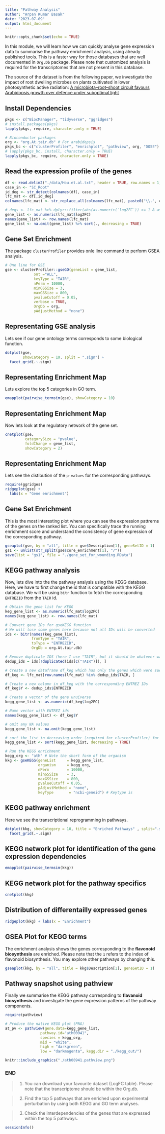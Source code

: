 ```yaml
---
title: "Pathway Analysis"
author: "Arpan Kumar Basak"
date: "2023-07-09"
output: html_document
---
```


```r
knitr::opts_chunk$set(echo = TRUE)
```

In this module, we will learn how we can quickly analyse gene expression data to summarise the pathway enrichment analysis, using already published tools. This is a faster way for those databases that are well documented in `Org.Db` package. Please note that customized analysis is required for the transcriptomes that are not present in this database.

The source of the dataset is from the following paper, we investigate the impact of root dwelling microbes on plants cultivated in lower photosynthetic active radiation:
[A microbiota–root–shoot circuit favours Arabidopsis growth over defence under suboptimal light](https://www.nature.com/articles/s41477-021-00956-4)

## Install Dependencies

```r
pkgs <- c("BiocManager", "tidyverse", "ggridges")
# install.packages(pkgs)
lapply(pkgs, require, character.only = TRUE)

# Bioconductor packages
org <- "org.At.tair.db" # For arabidopsis
pkgs_bc <- c("clusterProfiler", "enrichplot", "pathview", org, "DOSE")
# lapply(pkgs_bc, install, character.only = TRUE)
lapply(pkgs_bc, require, character.only = TRUE)

```
## Read the expression profile of the genes

```r
df <- read.delim2("./data/Hou.et.al.txt", header = TRUE, row.names = 1, sep = "\t")
case_in <- "SC_Root"
id_deg <- str_detect(colnames(df), case_in)
lfc_mat <- df[,id_deg]
colnames(lfc_mat) <- str_replace_all(colnames(lfc_mat), paste0("\\.", case_in), "")

# degs <- lfc_mat %>% dplyr::filter(abs(as.numeric(`log2FC`)) >= 1 & as.numeric(`FDR`) <= 0.05) # Filter the ones that are significant
gene_list <- as.numeric(lfc_mat$log2FC)
names(gene_list) <- row.names(lfc_mat)
gene_list <- na.omit(gene_list) %>% sort(., decreasing = TRUE)

```

## Gene Set Enrichment

The package `clusterProfiler` provides onle line command to perform GSEA analysis.

```r

# One line for GSE
gse <- clusterProfiler::gseGO(geneList = gene_list, 
             ont ="ALL", 
             keyType = "TAIR", 
             nPerm = 10000, 
             minGSSize = 3, 
             maxGSSize = 800, 
             pvalueCutoff = 0.05, 
             verbose = TRUE, 
             OrgDb = org, 
             pAdjustMethod = "none")

```
## Representating GSE analysis

Lets see if our gene ontology terms corresponds to some biological function.

```r

dotplot(gse, 
        showCategory = 10, split = ".sign") + 
  facet_grid(.~.sign)

```

## Representating Enrichment Map

Lets explore the top 5 categories in GO term.

```r

emapplot(pairwise_termsim(gse), showCategory = 10)

```


## Representating Enrichment Map

Now lets look at the regulatory network of the gene set.

```r

cnetplot(gse, 
         categorySize = "pvalue", 
         foldChange = gene_list, 
         showCategory = 2)

```


## Representating Enrichment Map

Lets see the distibution of the `p-values` for the corresponding pathways.
```r
require(ggridges)
ridgeplot(gse) + 
  labs(x = "Gene enrichment")

```

## Gene Set Enrichment

This is the most interesting plot where you can see the expression pattrerns of the genes on the ranked list. You can specifically trace the running enrichment score and understand the consistency of gene expression of the corresponding pathway.
```r

gseaplot(gse, by = "all", title = gse$Description[1], geneSetID = 1)
gs1 <- unlist(str_split(gse$core_enrichment[1], "/"))
save(list = "gs1", file = "./gene_set_for_wounding.RData")
```


## KEGG pathway analysis

Now, lets dive into the the pathway analysis using the KEGG database. Here, we have to first change the id that is compatible with the KEGG database. We will be using `bitr` function to fetch the corresponding `ENTREZID` from the `TAIR` id.  

```r

# Obtain the gene list for KEGG
keg_gene_list <- as.numeric(lfc_mat$log2FC)
names(keg_gene_list) <- row.names(lfc_mat)

# Convert gene IDs for gseKEGG function
# We will lose some genes here because not all IDs will be converted
ids <- bitr(names(keg_gene_list), 
            fromType = "TAIR", 
            toType = "ENTREZID", 
            OrgDb = org.At.tair.db)

# Remove duplicate IDS (here I use "TAIR", but it should be whatever was selected as keyType)
dedup_ids = ids[!duplicated(ids[c("TAIR")]), ]

# Create a new dataframe df_keg which has only the genes which were successfully mapped using the bitr function above
df_keg <- lfc_mat[row.names(lfc_mat) %in% dedup_ids$TAIR, ]

# Create a new column in df_keg with the corresponding ENTREZ IDs
df_keg$Y <- dedup_ids$ENTREZID

# Create a vector of the gene unuiverse
kegg_gene_list <- as.numeric(df_keg$log2FC)

# Name vector with ENTREZ ids
names(kegg_gene_list) <- df_keg$Y

# omit any NA values 
kegg_gene_list <- na.omit(kegg_gene_list)

# sort the list in decreasing order (required for clusterProfiler) for ranking
kegg_gene_list <- sort(kegg_gene_list, decreasing = TRUE)

# Run the KEGG enrichment
kegg_org <- "ath" # Note the short form of the organism
kkg <- gseKEGG(geneList     = kegg_gene_list,
               organism     = kegg_org,
               nPerm        = 10000,
               minGSSize    = 3,
               maxGSSize    = 800,
               pvalueCutoff = 0.05,
               pAdjustMethod = "none",
               keyType       = "ncbi-geneid") # Keytype is 

```
## KEGG pathway enrichment

Here we see the transcriptional reprogramming in pathways.
```r
dotplot(kkg, showCategory = 10, title = "Enriched Pathways" , split=".sign") + 
  facet_grid(.~.sign)

```

## KEGG network plot for identification of the gene expression dependencies

```r

emapplot(pairwise_termsim(kkg))

```

## KEGG network plot for the pathway specifics

```r

cnetplot(kkg)

```

## Distribution of differentailly expressed genes

```r

ridgeplot(kkg) + labs(x = "Enrichment")

```

## GSEA Plot for KEGG terms

The enrichment analysis shows the genes corresponding to the __flavonoid biosynthesis__ are enriched. Please note that the `1` refers to the index of flavonoid biosynthesis. You may explore other pathways by changing this.

```r
gseaplot(kkg, by = "all", title = kkg$Description[1], geneSetID = 1)

```

## Pathway snapshot using pathview

Finally we summarise the KEGG pathway correspnding to __flavanoid biosynthesis__ and investigate the gene expression patterns of the pathway components.

```r

require(pathview)

# Produce the native KEGG plot (PNG)
at_pv <- pathview(gene.data=kegg_gene_list, 
                pathway.id="ath00941", 
                species = kegg_org, 
                mid = "white", 
                high = "darkgreen", 
                low = "darkmagenta", kegg.dir = "./kegg_out/")

knitr::include_graphics("./ath00941.pathview.png")

```


### END

> 1. You can download your favourite dataset (LogFC table). Please note that the transcriptome should be within the Org.db.

> 2. Find the top 5 pathways that are enriched upon experimental perturbation by using both KEGG and GO term analyses.

> 3. Check the interdependencies of the genes that are expressed within the top 5 pathways.

```r
sessionInfo()
```